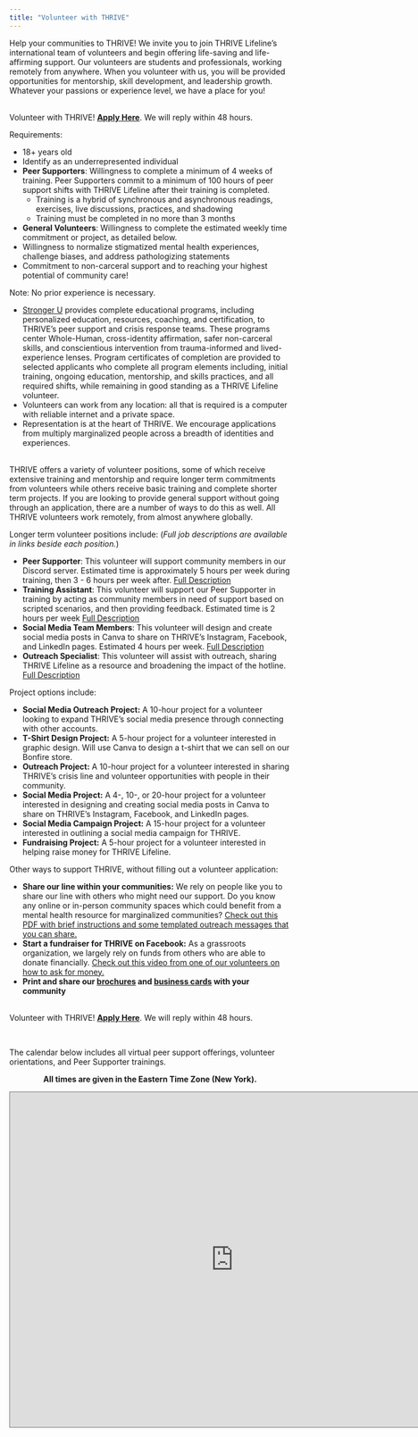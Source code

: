 ```yaml
---
title: "Volunteer with THRIVE"
---
```


Help your communities to THRIVE! We invite you to join THRIVE Lifeline's international team of volunteers and begin offering life-saving and life-affirming support. Our volunteers are students and professionals, working remotely from anywhere. When you volunteer with us, you will be provided opportunities for mentorship, skill development, and leadership growth. Whatever your passions or experience level, we have a place for you!

<br>
Volunteer with THRIVE! [**Apply Here**](https://form.jotform.com/201655418668059).
We will reply within 48 hours.

Requirements:

* 18+ years old
* Identify as an underrepresented individual
* **Peer Supporters**: Willingness to complete a minimum of 4 weeks of training. Peer Supporters commit to a minimum of 100 hours of peer support shifts with THRIVE Lifeline after their training is completed.
    + Training is a hybrid of synchronous and asynchronous readings, exercises, 
      live discussions, practices, and shadowing
    + Training must be completed in no more than 3 months
* **General Volunteers**: Willingness to complete the estimated weekly time commitment or project, as detailed below.
* Willingness to normalize stigmatized mental health experiences, challenge biases, and address pathologizing statements
* Commitment to non-carceral support and to reaching your highest potential of community care!

Note: No prior experience is necessary.

* [Stronger U](https://strongeruwellness.com/) provides complete educational programs, including personalized education, resources, coaching, and certification, to THRIVE's peer support and crisis response teams. These programs center Whole-Human, cross-identity affirmation, safer non-carceral skills, and conscientious intervention from trauma-informed and lived-experience lenses. Program certificates of completion are provided to selected applicants who complete all program elements including, initial training, ongoing education, mentorship, and skills practices, and all required shifts, while remaining in good standing as a THRIVE Lifeline volunteer.
* Volunteers can work from any location: all that is required is a computer
with reliable internet and a private space.
* Representation is at the heart of THRIVE. We encourage applications from multiply marginalized people across a breadth of identities and experiences.

<br>
THRIVE offers a variety of volunteer positions, some of which receive extensive training and mentorship and require longer term commitments from volunteers while others receive basic training and complete shorter term projects. If you are looking to provide general support without going through an application, there are a number of ways to do this as well. All THRIVE volunteers work remotely, from almost anywhere globally.

Longer term volunteer positions include: (*Full job descriptions are available in links beside each position.*)

   * **Peer Supporter**: This volunteer will support community members in our Discord server. Estimated time is approximately 5 hours per week during training, then 3 - 6 hours per week after.
     [Full Description](https://drive.google.com/file/d/1hmQR6owM7eOixeCI4kR7MwtSu6FlM8f3/view?usp=sharing)
   * **Training Assistant**:  This volunteer will support our Peer Supporter in training by acting as community members in need of support based on scripted scenarios, and then providing feedback. Estimated time is 2 hours per week
   [Full Description](https://drive.google.com/file/d/1xkAzZhHrGs4GUVIykK1xxEy6jwouxr08/view)
   * **Social Media Team Members**: This volunteer will design and create social media posts in Canva to share on THRIVE’s Instagram, Facebook, and LinkedIn pages. Estimated 4 hours per week.
        [Full Description](https://drive.google.com/file/d/1skqhjX80sC_wSPx-UnU_zRwVsCEwYD6G/view)
  * **Outreach Specialist**: This volunteer will assist with outreach, sharing
   THRIVE Lifeline as a resource and broadening the impact of the hotline. [Full Description](https://drive.google.com/file/d/1v6OnQgwzMHzAoKhpSHMTgS3Y4CSHgF4A/view?usp=drive_link)

<!--
  * **Peer Support Group Facilitator**: Volunteers to facilitate a minimum of one 1-hour peer support group per month inside our Stronger Together discord server. Our application process for peer support facilitators who are not current THRIVE volunteers includes: Submit a volunteer application and detail your interest and experience with peer support facilitation. We will connect to ask any clarifying questions and ask you to sign a volunteer agreement.  Finally, we will invite you to lead a 30 minute support group for THRIVE volunteers. We will take an additional 30 - 60 minutes within that meeting to discuss any feedback, answer any questions that you have, and complete your orientation. Please note that Peer Support Group Facilitators are covered under THRIVE Inc liability insurance and subject to all organizational policies and procedures.
    * **Assistant Volunteer Coordinator for Applications**: This volunteer will 
   manage all THRIVE volunteer applications, including communications with 
   volunteers throughout the process. 
   Estimated 6-8 hours per week, with flexible and reliable schedule.
    [Full Description](https://drive.google.com/file/d/1klrA_v1cWABNIHTN-7ui80xAhREA_dCz/view)
   * **Assistant Volunteer Coordinator for Onboarding**: This volunteer will 
   guide new THRIVE volunteers through the onboarding process, including mentor 
   connections and leading volunteer orientations. 
   Estimated 6-8 hours per week, with flexible and reliable schedule.
    [Full Description](https://drive.google.com/file/d/1vCV7X6a1Pp7F7mD4ELtS5hLxRaZ9mcr_/view)

  * **Outreach Assistant**: This volunteer will assist with outreach, sharing
   THRIVE Lifeline as a resource and broadening the impact of the hotline.
   
   * **Resource Manager**: This volunteer will manage the vetting and addition of
   new resources to our database. Estimated 3-6 hours per week.
   [Full Description](https://drive.google.com/file/d/1yKHvWDhegqVUFTdJ4aZa0Hwd5MEFz2MU/view)
   * **Social Media Coordinator**: This volunteer will oversee all social media 
   team members and aid in cross-collaboration between our various platforms 
   as well as organize content development and posting. Estimated 5-8 hours per week.
      [Full Description](https://drive.google.com/file/d/1CPEBocokCRSqq_CBUmf5pcKFsI-JXokS/view)
 --> 
 
Project options include:

   * **Social Media Outreach Project:** A 10-hour project for a volunteer looking to expand THRIVE’s social media presence through connecting with other accounts.
   * **T-Shirt Design Project:** A 5-hour project for a volunteer interested in graphic design. Will use Canva to design a t-shirt that we can sell on our Bonfire store.
   * **Outreach Project:** A 10-hour project for a volunteer interested in sharing THRIVE’s crisis line and volunteer opportunities with people in their community.
   * **Social Media Project:** A 4-, 10-, or 20-hour project for a volunteer interested in designing and creating social media posts in Canva to share on THRIVE’s Instagram, Facebook, and LinkedIn pages.
   * **Social Media Campaign Project:** A 15-hour project for a volunteer interested in outlining a social media campaign for THRIVE.
   * **Fundraising Project:** A 5-hour project for a volunteer interested in helping raise money for THRIVE Lifeline.
   
Other ways to support THRIVE, without filling out a volunteer application:

  * **Share our line within your communities:** We rely on people like you to share our line with others who might need our support. Do you know any online or in-person community spaces which could benefit from a mental health resource for marginalized communities? [Check out this PDF with brief instructions and some templated outreach messages that you can share.](https://drive.google.com/file/d/1P3cVeqHRpvBFrr0gYfaKCOrj1QidfYWn/view?usp=drive_link)
  * **Start a fundraiser for THRIVE on Facebook:** As a grassroots organization, we largely rely on funds from others who are able to donate financially. [Check out this video from one of our volunteers on how to ask for money.](https://www.youtube.com/watch?v=UuKf3mhRO4I)
  * **Print and share our [brochures](https://drive.google.com/file/d/1XJDqey5d-y2v7nPSTI8nwGMmNLlzYXx1/view?usp=drive_link) and [business cards](https://drive.google.com/drive/u/0/folders/185IRJMNA-hbLaXx5NHqifEuWnh11gmy8) with your community**
   
<br>
Volunteer with THRIVE! [**Apply Here**](https://form.jotform.com/201655418668059).
We will reply within 48 hours.

<br>

The calendar below includes all virtual peer support offerings, volunteer orientations, and Peer Supporter trainings.

<center>
**All times are given in the Eastern Time Zone (New York).**

<iframe src="https://calendar.google.com/calendar/embed?height=600&amp;wkst=1&amp;bgcolor=%23B39DDB&amp;ctz=America%2FNew_York&amp;src=Y192bGRlM285YzVidDU4a2gwM2tuMmI3Y240Y0Bncm91cC5jYWxlbmRhci5nb29nbGUuY29t&amp;color=%23009688&amp;showCalendars=1&amp;showTabs=1&amp;showTitle=1" style="border:solid 1px #777" width="800" height="600" frameborder="0" scrolling="no"></iframe>
</center>
